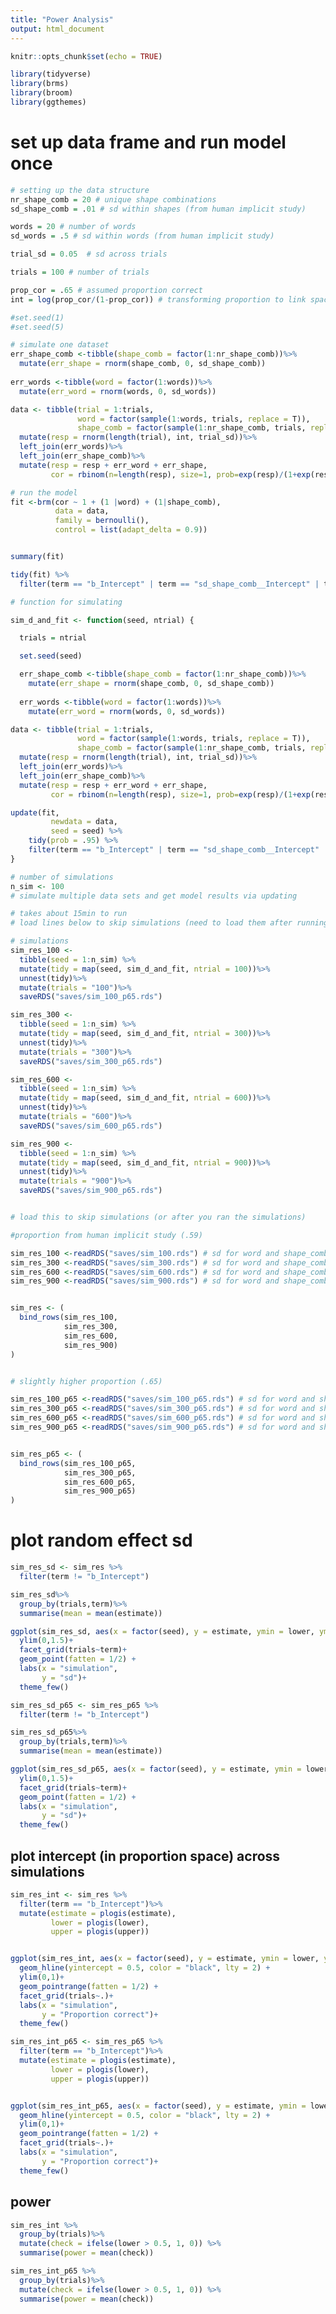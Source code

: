 ```yaml
---
title: "Power Analysis"
output: html_document
---
```


```r
knitr::opts_chunk$set(echo = TRUE)

library(tidyverse)
library(brms)
library(broom)
library(ggthemes)

```

# set up data frame and run model once

```r

# setting up the data structure
nr_shape_comb = 20 # unique shape combinations
sd_shape_comb = .01 # sd within shapes (from human implicit study)

words = 20 # number of words
sd_words = .5 # sd within words (from human implicit study)

trial_sd = 0.05  # sd across trials

trials = 100 # number of trials 

prop_cor = .65 # assumed proportion correct
int = log(prop_cor/(1-prop_cor)) # transforming proportion to link space

#set.seed(1)
#set.seed(5)

# simulate one dataset
err_shape_comb <-tibble(shape_comb = factor(1:nr_shape_comb))%>%
  mutate(err_shape = rnorm(shape_comb, 0, sd_shape_comb))
                                       
err_words <-tibble(word = factor(1:words))%>%
  mutate(err_word = rnorm(words, 0, sd_words))

data <- tibble(trial = 1:trials,
               word = factor(sample(1:words, trials, replace = T)),
               shape_comb = factor(sample(1:nr_shape_comb, trials, replace = T))) %>%
  mutate(resp = rnorm(length(trial), int, trial_sd))%>%
  left_join(err_words)%>%
  left_join(err_shape_comb)%>%
  mutate(resp = resp + err_word + err_shape,
         cor = rbinom(n=length(resp), size=1, prob=exp(resp)/(1+exp(resp))))

# run the model 
fit <-brm(cor ~ 1 + (1 |word) + (1|shape_comb),
          data = data,
          family = bernoulli(),
          control = list(adapt_delta = 0.9))


summary(fit)

tidy(fit) %>%
  filter(term == "b_Intercept" | term == "sd_shape_comb__Intercept" | term == "sd_word__Intercept")
```

```r
# function for simulating

sim_d_and_fit <- function(seed, ntrial) {

  trials = ntrial 

  set.seed(seed)

  err_shape_comb <-tibble(shape_comb = factor(1:nr_shape_comb))%>%
    mutate(err_shape = rnorm(shape_comb, 0, sd_shape_comb))
                                       
  err_words <-tibble(word = factor(1:words))%>%
    mutate(err_word = rnorm(words, 0, sd_words))

data <- tibble(trial = 1:trials,
               word = factor(sample(1:words, trials, replace = T)),
               shape_comb = factor(sample(1:nr_shape_comb, trials, replace = T))) %>%
  mutate(resp = rnorm(length(trial), int, trial_sd))%>%
  left_join(err_words)%>%
  left_join(err_shape_comb)%>%
  mutate(resp = resp + err_word + err_shape,
         cor = rbinom(n=length(resp), size=1, prob=exp(resp)/(1+exp(resp))))

update(fit,
         newdata = data, 
         seed = seed) %>% 
    tidy(prob = .95) %>% 
    filter(term == "b_Intercept" | term == "sd_shape_comb__Intercept" | term == "sd_word__Intercept")
}

```



```r

# number of simulations
n_sim <- 100
# simulate multiple data sets and get model results via updating

# takes about 15min to run 
# load lines below to skip simulations (need to load them after running simulation anyway because output is automatically saved)

# simulations
sim_res_100 <-
  tibble(seed = 1:n_sim) %>% 
  mutate(tidy = map(seed, sim_d_and_fit, ntrial = 100))%>%
  unnest(tidy)%>%
  mutate(trials = "100")%>%
  saveRDS("saves/sim_100_p65.rds")

sim_res_300 <-
  tibble(seed = 1:n_sim) %>% 
  mutate(tidy = map(seed, sim_d_and_fit, ntrial = 300))%>%
  unnest(tidy)%>%
  mutate(trials = "300")%>%
  saveRDS("saves/sim_300_p65.rds")

sim_res_600 <-
  tibble(seed = 1:n_sim) %>% 
  mutate(tidy = map(seed, sim_d_and_fit, ntrial = 600))%>%
  unnest(tidy)%>%
  mutate(trials = "600")%>%
  saveRDS("saves/sim_600_p65.rds")

sim_res_900 <-
  tibble(seed = 1:n_sim) %>% 
  mutate(tidy = map(seed, sim_d_and_fit, ntrial = 900))%>%
  unnest(tidy)%>%
  mutate(trials = "900")%>%
  saveRDS("saves/sim_900_p65.rds")


# load this to skip simulations (or after you ran the simulations)

#proportion from human implicit study (.59)

sim_res_100 <-readRDS("saves/sim_100.rds") # sd for word and shape_comb variation based on model for human implicit data, 100 trials
sim_res_300 <-readRDS("saves/sim_300.rds") # sd for word and shape_comb variation based on model for human implicit data, 300 trials
sim_res_600 <-readRDS("saves/sim_600.rds") # sd for word and shape_comb variation based on model for human implicit data, 600 trials
sim_res_900 <-readRDS("saves/sim_900.rds") # sd for word and shape_comb variation based on model for human implicit data, 900 trials


sim_res <- (
  bind_rows(sim_res_100,
            sim_res_300,
            sim_res_600,
            sim_res_900)
)


# slightly higher proportion (.65)

sim_res_100_p65 <-readRDS("saves/sim_100_p65.rds") # sd for word and shape_comb variation based on model for human implicit data, 100 trials
sim_res_300_p65 <-readRDS("saves/sim_300_p65.rds") # sd for word and shape_comb variation based on model for human implicit data, 300 trials
sim_res_600_p65 <-readRDS("saves/sim_600_p65.rds") # sd for word and shape_comb variation based on model for human implicit data, 600 trials
sim_res_900_p65 <-readRDS("saves/sim_900_p65.rds") # sd for word and shape_comb variation based on model for human implicit data, 900 trials


sim_res_p65 <- (
  bind_rows(sim_res_100_p65,
            sim_res_300_p65,
            sim_res_600_p65,
            sim_res_900_p65)
)

```

# plot random effect sd

```r
sim_res_sd <- sim_res %>%
  filter(term != "b_Intercept")

sim_res_sd%>%
  group_by(trials,term)%>%
  summarise(mean = mean(estimate))

ggplot(sim_res_sd, aes(x = factor(seed), y = estimate, ymin = lower, ymax = upper)) +
  ylim(0,1.5)+
  facet_grid(trials~term)+
  geom_point(fatten = 1/2) +
  labs(x = "simulation",
       y = "sd")+
  theme_few()
```


```r
sim_res_sd_p65 <- sim_res_p65 %>%
  filter(term != "b_Intercept")

sim_res_sd_p65%>%
  group_by(trials,term)%>%
  summarise(mean = mean(estimate))

ggplot(sim_res_sd_p65, aes(x = factor(seed), y = estimate, ymin = lower, ymax = upper)) +
  ylim(0,1.5)+
  facet_grid(trials~term)+
  geom_point(fatten = 1/2) +
  labs(x = "simulation",
       y = "sd")+
  theme_few()
```

## plot intercept (in proportion space) across simulations

```r
sim_res_int <- sim_res %>%
  filter(term == "b_Intercept")%>%
  mutate(estimate = plogis(estimate),
         lower = plogis(lower),
         upper = plogis(upper))


ggplot(sim_res_int, aes(x = factor(seed), y = estimate, ymin = lower, ymax = upper)) +
  geom_hline(yintercept = 0.5, color = "black", lty = 2) +
  ylim(0,1)+
  geom_pointrange(fatten = 1/2) +
  facet_grid(trials~.)+
  labs(x = "simulation",
       y = "Proportion correct")+
  theme_few()
```

```r
sim_res_int_p65 <- sim_res_p65 %>%
  filter(term == "b_Intercept")%>%
  mutate(estimate = plogis(estimate),
         lower = plogis(lower),
         upper = plogis(upper))


ggplot(sim_res_int_p65, aes(x = factor(seed), y = estimate, ymin = lower, ymax = upper)) +
  geom_hline(yintercept = 0.5, color = "black", lty = 2) +
  ylim(0,1)+
  geom_pointrange(fatten = 1/2) +
  facet_grid(trials~.)+
  labs(x = "simulation",
       y = "Proportion correct")+
  theme_few()
```

##  power
```r
sim_res_int %>%
  group_by(trials)%>%
  mutate(check = ifelse(lower > 0.5, 1, 0)) %>% 
  summarise(power = mean(check))
```

```r
sim_res_int_p65 %>%
  group_by(trials)%>%
  mutate(check = ifelse(lower > 0.5, 1, 0)) %>% 
  summarise(power = mean(check))
```


